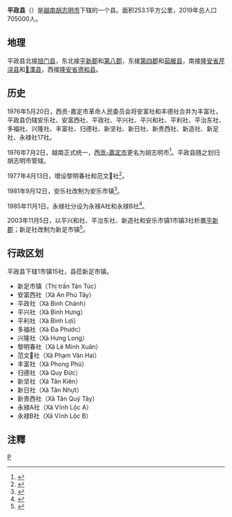 {{Infobox Settlement
|name                   = 平政县
|settlement_type        = 县
|official_name          = 
|other_name             = 
|native_name            = {{lang|vi|Huyện Bình Chánh}}
|nickname               = 
|motto                  = 
|image_skyline          = Rach hiep An, nguyen van linh, Binh hung, Binh chanh, hcmvn - panoramio.jpg
|imagesize              = 
|image_caption          = 
|image_flag             = 
|flag_size              = 
|image_seal             = 
|seal_size              = 
|image_shield           = 
|shield_size            = 
|image_blank_emblem     = 
|blank_emblem_size      = 
|image_map              = {{Infobox mapframe|frame-width=250|zoom=10}}
|mapsize                = 
|map_caption            = 
|image_map1             = VN-F-HC-HBC position in metropolitan area.png
|mapsize1               = 
|map_caption1           = 平政县在胡志明市的位置
|pushpin_map            = Vietnam
|pushpin_label_position = bottom
|pushpin_map_caption    = 平政县在越南的位置
|pushpin_map1           = 
|pushpin_label_position1= 
|pushpin_map_caption1   = 
|subdivision_type       = [[国家|国家]]
|subdivision_name       = {{flag|Vietnam}}
|subdivision_type1      = [[越南行政区划|直辖市]]
|subdivision_name1      = [[胡志明市|胡志明市]]
|subdivision_type2      = 行政区划
|subdivision_name2      = 1市镇15社
|subdivision_type3      = 
|subdivision_name3      = 
|seat_type              = 县莅
|seat                   = {{link-vi|新足市镇|Tân Túc}}
|government_type        = 
|leader_title           = 
|leader_name            = 
|leader_title1          = 
|leader_name1           = 
|established_title      = 
|established_date       = 
|area_magnitude         = 
|unit_pref              = 
|area_footnotes         = 
|area_total_km2         = 253.1
|area_land_km2          = 
|area_water_km2         = 
|area_water_percent     = 
|area_urban_km2         = 
|area_metro_km2         = 
|population_as_of       = 2019年
|population_footnotes   = 
|population_note        = 
|population_total       = 705000
|population_density_km2 = auto
|population_metro             = 
|population_density_metro_km2 = 
|population_urban             = 
|population_density_urban_km2 = 
|timezone               = [[越南标准时间|越南标准时间]]
|utc_offset             = +7
|elevation_footnotes    = 
|elevation_m            = 
|coor_type              = 
|coordinates            = 
|postal_code_type       = 
|postal_code            = 
|area_code              = 
|website                = [http://www.binhchanh.hochiminhcity.gov.vn 平政县电子信息门户网站]
|footnotes              = 
}}
'''平政县'''（{{vie|v='''Huyện Bình Chánh'''|hn=縣平政}}）是[[越南|越南]][[胡志明市|胡志明市]]下辖的一个县。面积253.1平方公里，2019年总人口705000人。

==地理==
平政县北接[[旭门县|旭门县]]，东北接[[平新郡|平新郡]]和[[胡志明市第八郡|第八郡]]，东接[[胡志明市第四郡|第四郡]]和[[茹𦨭县|茹𦨭县]]，南接[[隆安省|隆安省]][[芹湥县|芹湥县]]和[[𤅶溧县|𤅶溧县]]，西接[[隆安省|隆安省]][[德和县|德和县]]。

==历史==
1976年5月20日，西贡-嘉定市革命人民委员会将安富社和丰德社合并为丰富社，平政县仍辖安乐社、安富西社、平政社、平兴社、平兴和社、平利社、平治东社、多福社、兴隆社、丰富社、归德社、新坚社、新日社、新贵西社、新造社、新足社、永禄社17社。

1976年7月2日，越南正式统一，[[西贡-嘉定市|西贡-嘉定市]]更名为胡志明市<ref>{{Cite web |url=https://thuvienphapluat.vn/van-ban/Bo-may-hanh-chinh/Nghi-quyet-chinh-thuc-dat-ten-thanh-pho-Sai-Gon-Gia-Dinh-la-thanh-pho-Ho-Chi-Minh/42737/noi-dung.aspx |title=Nghị quyết về chính thức đặt tên thành phố Sài Gòn - Gia Định là thành phố Hồ Chí Minh do Quốc hội ban hành |accessdate=2020-04-08 |archive-date=2020-04-06 |archive-url=https://web.archive.org/web/20200406190519/https://thuvienphapluat.vn/van-ban/Bo-may-hanh-chinh/Nghi-quyet-chinh-thuc-dat-ten-thanh-pho-Sai-Gon-Gia-Dinh-la-thanh-pho-Ho-Chi-Minh/42737/noi-dung.aspx |dead-url=no }}</ref>。平政县随之划归胡志明市管辖。

1977年4月13日，增设黎明春社和范文𠄩社<ref>{{Cite web |url=https://thuvienphapluat.vn/van-ban/Bo-may-hanh-chinh/Quyet-dinh-80-BT-thanh-lap-xa-Le-Minh-Xuan-va-xa-Pham-Van-Hai-huyen-Binh-Chanh-thanh-pho-Ho-Chi-Minh-57974.aspx |title=Quyết định 80-BT năm 1977 về việc thành lập xã Lê Minh Xuân và xã Phạm Văn Hai thuộc huyện Bình Chánh, thành phố Hồ Chí Minh do Bộ trưởng Phủ Thủ tướng ban hành |accessdate=2020-04-08 |archive-date=2020-04-08 |archive-url=https://web.archive.org/web/20200408020306/https://thuvienphapluat.vn/van-ban/Bo-may-hanh-chinh/Quyet-dinh-80-BT-thanh-lap-xa-Le-Minh-Xuan-va-xa-Pham-Van-Hai-huyen-Binh-Chanh-thanh-pho-Ho-Chi-Minh-57974.aspx |dead-url=no }}</ref>。

1981年9月12日，安乐社改制为安乐市镇<ref>{{Cite web |url=https://thuvienphapluat.vn/van-ban/Bo-may-hanh-chinh/Quyet-dinh-67-HDBTphan-vach-lai-dia-gioi-thi-tran-An-Lac-xa-phuong-thanh-pho-Ho-Chi-Minh-43126.aspx |title=Quyết định 67-HĐBT năm 1981 về việc phân vạch lại địa giới thị trấn An Lạc và một số xã, phường thuộc thành phố Hồ Chí Minh do Hội đồng Bộ trưởng ban hành |accessdate=2020-04-08 |archive-date=2019-07-13 |archive-url=https://web.archive.org/web/20190713172902/https://thuvienphapluat.vn/van-ban/Bo-may-hanh-chinh/Quyet-dinh-67-HDBTphan-vach-lai-dia-gioi-thi-tran-An-Lac-xa-phuong-thanh-pho-Ho-Chi-Minh-43126.aspx |dead-url=no }}</ref>。

1985年11月1日，永禄社分设为永禄A社和永禄B社<ref>{{Cite web |url=https://thuvienphapluat.vn/van-ban/Bo-may-hanh-chinh/Quyet-dinh-258-HDBT-dieu-chinh-dia-gioi-phuong-xa-quan-4-va-huyen-Binh-Chanh-thanh-pho-Ho-Chi-Minh-43644.aspx |title=Quyết định 258-HĐBT năm 1985 điều chỉnh địa giới một số phường, xã của quận 4 và huyện Bình Chánh thuộc thành phố Hồ Chí Minh do Hội đồng Bộ trưởng ban hành |accessdate=2020-04-08 |archive-date=2020-04-07 |archive-url=https://web.archive.org/web/20200407034210/https://thuvienphapluat.vn/van-ban/Bo-may-hanh-chinh/Quyet-dinh-258-HDBT-dieu-chinh-dia-gioi-phuong-xa-quan-4-va-huyen-Binh-Chanh-thanh-pho-Ho-Chi-Minh-43644.aspx |dead-url=no }}</ref>。

2003年11月5日，以平兴和社、平治东社、新造社和安乐市镇1市镇3社析置[[平新郡|平新郡]]；新足社改制为新足市镇<ref>{{Cite web |url=https://thuvienphapluat.vn/van-ban/Bo-may-hanh-chinh/Nghi-dinh-130-2003-ND-CP-lap-quan-BinhTan-Phu-phuong-truc-thuoc-dieu-chinh-dia-gioi-hanh-chinh-phuong-thuoc-quan-xa-thi-tran-Binh-Chanh-Can-Gio-51572.aspx |title=Nghị định 130/2003/NĐ-CP về việc thành lập các quận Bình Tân, Tân Phú và các phường trực thuộc, điều chỉnh địa giới hành chính phường thuộc quận Tân Bình, thành lập xã, thị trấn thuộc các huyện Bình Chánh, Cần Giờ và Hóc Môn, thành phố Hồ Chí Minh |accessdate=2020-04-08 |archive-date=2020-04-12 |archive-url=https://web.archive.org/web/20200412121141/https://thuvienphapluat.vn/van-ban/Bo-may-hanh-chinh/Nghi-dinh-130-2003-ND-CP-lap-quan-BinhTan-Phu-phuong-truc-thuoc-dieu-chinh-dia-gioi-hanh-chinh-phuong-thuoc-quan-xa-thi-tran-Binh-Chanh-Can-Gio-51572.aspx |dead-url=no }}</ref>。

==行政区划==
平政县下辖1市镇15社，县莅新足市镇。
*新足市镇（Thị trấn Tân Túc）
*安富西社（Xã An Phú Tây）
*平政社（Xã Bình Chánh）
*平兴社（Xã Bình Hưng）
*平利社（Xã Bình Lợi）
*多福社（Xã Đa Phước）
*兴隆社（Xã Hưng Long）
*黎明春社（Xã Lê Minh Xuân）
*范文𠄩社（Xã Phạm Văn Hai）
*丰富社（Xã Phong Phú）
*归德社（Xã Quy Đức）
*新坚社（Xã Tân Kiên）
*新日社（Xã Tân Nhựt）
*新贵西社（Xã Tân Quý Tây）
*永禄A社（Xã Vĩnh Lộc A）
*永禄B社（Xã Vĩnh Lộc B）

==注釋==
{{reflist}}
{{胡志明市行政区划}}
{{越南东南部之县市镇区域划分}}
[[Category:胡志明市县份|P]]